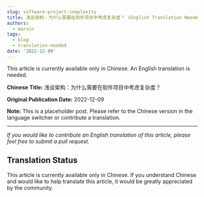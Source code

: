 ```yaml
---
slug: software-project-complexity
title: 浅谈架构：为什么需要在软件项目中考虑复杂度？ (English Translation Needed)
authors:
  - marvin
tags:
  - blog
  - translation-needed
date: '2022-12-09'
---
```

This article is currently available only in Chinese. An English translation is needed.

**Chinese Title:** 浅谈架构：为什么需要在软件项目中考虑复杂度？

**Original Publication Date:** 2022-12-09

**Note:** This is a placeholder post. Please refer to the Chinese version in the language switcher or contribute a translation.

---

*If you would like to contribute an English translation of this article, please feel free to submit a pull request.*

<!--truncate-->

## Translation Status

This article is currently available only in Chinese. If you understand Chinese and would like to help translate this article, it would be greatly appreciated by the community.

